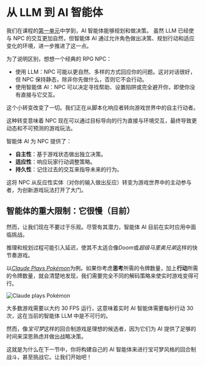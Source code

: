 # 从 LLM 到 AI 智能体

我们在课程的[第一单元](https://huggingface.co/learn/agents-course/unit1/introduction)中学到，AI 智能体能够规划和做决策。
虽然 LLM 已经使与 NPC 的交互更加自然，但智能体 AI 通过允许角色做出决策、规划行动和适应变化的环境，进一步推进了这一点。

为了说明区别，想想一个经典的 RPG NPC：

- 使用 LLM：NPC 可能以更自然、多样的方式回应你的问题。这对对话很好，但 NPC 保持静态，除非你先做什么，否则它不会行动。
- 使用智能体 AI：NPC 可以决定寻找帮助、设置陷阱或完全避开你，即使你没有直接与它交互。

这个小转变改变了一切。我们正在从脚本化响应者转向游戏世界中的自主行动者。

这种转变意味着 NPC 现在可以通过目标导向的行为直接与环境交互，最终导致更动态和不可预测的游戏玩法。

智能体 AI 为 NPC 提供了：

- **自主性**：基于游戏状态做出独立决策。
- **适应性**：响应玩家行动调整策略。
- **持久性**：记住过去的交互来指导未来的行为。

这将 NPC 从反应性实体（对你的输入做出反应）转变为游戏世界中的主动参与者，为创新游戏玩法打开了大门。

## 智能体的重大限制：**它很慢**（目前）

然而，让我们现在不要过于乐观。尽管有其潜力，智能体 AI 目前在实时应用中面临挑战。

推理和规划过程可能引入延迟，使其不太适合像*Doom*或*超级马里奥兄弟*这样的快节奏游戏。

以[_Claude Plays Pokémon_](https://www.twitch.tv/claudeplayspokemon)为例。如果你考虑**思考**所需的令牌数量，加上**行动**所需的令牌数量，就会清楚地发现，我们需要完全不同的解码策略来使实时游戏变得可行。

<img
  src="https://huggingface.co/datasets/agents-course/course-images/resolve/main/en/bonus-unit3/claude-plays-pokemon.png"
  alt="Claude plays Pokémon"
/>

大多数游戏需要以大约 30 FPS 运行，这意味着实时 AI 智能体需要每秒行动 30 次，这在当前的智能体 LLM 中是不可行的。

然而，像*宝可梦*这样的回合制游戏是理想的候选者，因为它们为 AI 提供了足够的时间来深思熟虑并做出战略决策。

这就是为什么在下一节中，你将构建自己的 AI 智能体来进行宝可梦风格的回合制战斗，甚至挑战它。让我们开始吧！
